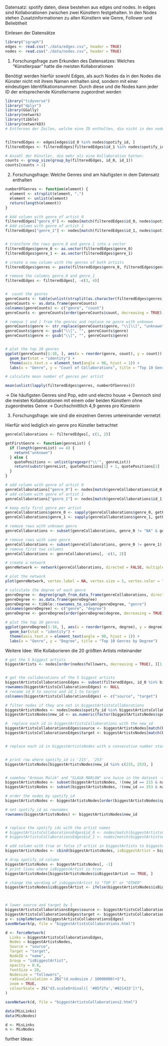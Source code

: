 Datensatz: spotify daten, diese bestehen aus edges und nodes. In edges sind Kollaborationen zwischen zwei Künstlern festgehalten. In den Nodes stehen Zusatzinformationen zu allen Künstlern wie Genre, Follower und Beliebtheit


Einlesen der Datensätze
```r

library("igraph")
edges <- read.csv("./data/edges.csv", header = TRUE)
nodes <- read.csv("./data/nodes.csv", header = TRUE)
```


1. Forschungsfrage zum Erkunden des Datensatzes:
  Welches "Künstlerpaar" hatte die meisten Kollaborationen

Benötigt werden hierfür sowohl Edges, als auch Nodes da in den Nodes die Künster nicht mit ihrem Namen enthalten sind, sondern mit einer eindeutigen Identifikationsnummer. Durch diese und die Nodes kann jeder ID der entsprechende Künstlername zugeordnet werden

```r
library("tidyverse")
library("dplyr")
library(GGally)
library(network)
library(tibble)
library(networkD3)
# Entfernen der Zeilen, welche eine ID enthalten, die nicht in den nodes steht


filteredEdges <- edges[edges$id_0 %in% nodes$spotify_id, ]
filteredEdges <- filteredEdges[filteredEdges$id_1 %in% nodes$spotify_id, ]

# Anzahl der Künstler, die mehr als eine Kollaboration hatten:
counts <- group_size(group_by(filteredEdges, id_0, id_1))
counts[counts > 1]
```
2. Forschungsfrage:
  Welche Genres sind am häufigsten in dem Datensatz enthalten

```r

numberOfGenres <- function(element) {
  element <- strsplit(element, ",")
  element <- unlist(element)
  return(length(element))
}

# Add column with genre of artist 0
filteredEdges["genre_0"] <- nodes[match(filteredEdges$id_0, nodes$spotify_id), "genres"]
# Add column with genre of artist 1
filteredEdges["genre_1"] <- nodes[match(filteredEdges$id_1, nodes$spotify_id), "genres"]


# transform the rows genre_0 and genre_1 into a vector
filteredEdges$genre_0 <- as.vector(filteredEdges$genre_0)
filteredEdges$genre_1 <- as.vector(filteredEdges$genre_1)

# create a new column with the genres of both artists
filteredEdges$genres <- paste(filteredEdges$genre_0, filteredEdges$genre_1, sep = ", ")

# remove the columns genre_0 and genre_1
filteredEdges <- filteredEdges[, -c(3, 4)]


#  count the genres
genreCounts <- table(unlist(strsplit(as.character(filteredEdges$genres), ", ")))
genreCounts <- as.data.frame(genreCounts)
colnames(genreCounts) <- c("genre", "count")
genreCounts <- genreCounts[order(genreCounts$count, decreasing = TRUE), ]

# remove [ and ] from the genres and replace no gonre with unknown
genreCounts$genre <- str_replace(genreCounts$genre, "\\[\\]", "unknown")
genreCounts$genre <- gsub("\\[", "", genreCounts$genre)
genreCounts$genre <- gsub("\\]", "", genreCounts$genre)


# plot the top 10 genres
ggplot(genreCounts[1:10, ], aes(x = reorder(genre, count), y = count)) +
  geom_bar(stat = "identity") +
  theme(axis.text.x = element_text(angle = 90, hjust = 1)) +
  labs(x = "Genre", y = "Count of Collaborations", title = "Top 10 Genres in the Dataset")

# calculate mean number of genres per artist

mean(unlist(lapply(filteredEdges$genres, numberOfGenres)))
```

-> Die häufigsten Genres sind Pop, edm und electro house
  -> Dennoch sind die meisten Kollaborationen mit einem oder beiden Künstlern ohne zugeordnetes Genre
  -> Durchschnittlich 4,9 genres pro Künsterin

3. Forschungsfrage:
  wie sind die einzelnen Genres untereinander vernetzt

Hierfür wird lediglich ein genre pro Künstler betrachtet


```r

genreCollaborations <- filteredEdges[, c(1, 2)]

getFirstGenre <- function(genreList) {
  if (length(genreList) == 4) {
    return("unknown")
  } else {
    quotePositions <- unlist(gregexpr("\\'", genreList))
    return(substr(genreList, quotePositions[1] + 1, quotePositions[2] - 1))
  }
}

# add column with genre of artist 0
genreCollaborations["genre_0"] <- nodes[match(genreCollaborations$id_0, nodes$spotify_id), "genres"]
# add column with genre of artist 1
genreCollaborations["genre_1"] <- nodes[match(genreCollaborations$id_1, nodes$spotify_id), "genres"]

# keep only first genre per artist
genreCollaborations$genre_0 <- sapply(genreCollaborations$genre_0, getFirstGenre)
genreCollaborations$genre_1 <- sapply(genreCollaborations$genre_1, getFirstGenre)

# remove rows with unknown genre
genreCollaborations <- subset(genreCollaborations, genre_0 != "NA" & genre_1 != "NA")

# remove rows with same genre
genreCollaborations <- subset(genreCollaborations, genre_0 != genre_1)
# remove first two columns
genreCollaborations <- genreCollaborations[, -c(1, 2)]

# create a network
genreNetwork <- network(genreCollaborations, directed = FALSE, multiple = TRUE)

# plot the network
plot(genreNetwork, vertex.label = NA, vertex.size = 5, vertex.color = "blue", edge.width = 0.1, edge.color = "grey")

# calculate the degree of each genre
genreDegree <- degree(graph_from_data_frame(genreCollaborations, directed = FALSE, vertices = NULL))
genreDegree <- as.data.frame(genreDegree)
genreDegree <- tibble::rownames_to_column(genreDegree, "genre")
colnames(genreDegree) <- c("genre", "degree")
genreDegree <- genreDegree[order(genreDegree$degree, decreasing = TRUE), ]

# plot the top 10 genres
ggplot(genreDegree[1:10, ], aes(x = reorder(genre, degree), y = degree)) +
  geom_bar(stat = "identity") +
  theme(axis.text.x = element_text(angle = 90, hjust = 1)) +
  labs(x = "Genre", y = "Degree", title = "Top 10 Genres by Degree")
```


Weitere Idee:
  Wie Kollaborieren die 20 größten Artists miteinander

```r
# get the 5 biggest artists
biggestArtists <- nodes[order(nodes$followers, decreasing = TRUE), ][1:5, ]


# get the collaborations of the 5 biggest artists
biggestArtistsCollaborationsEdges <- subset(filteredEdges, id_0 %in% biggestArtists$spotify_id | id_1 %in% biggestArtists$spotify_id)
rownames(biggestArtistsCollaborationsEdges) <- NULL
# rename id_0 to source and id_1 to target
colnames(biggestArtistsCollaborationsEdges) <- c("source", "target")

# filter nodes if they are not in biggestArtistsCollaborations
biggestArtistsNodes <- nodes[nodes$spotify_id %in% biggestArtistsCollaborationsEdges$source | nodes$spotify_id %in% biggestArtistsCollaborationsEdges$target, ]
biggestArtistsNodes$new_id <- as.numeric(factor(biggestArtistsNodes$spotify_id))

#  replace each id in biggestArtistsCollaborations with the new_id
biggestArtistsCollaborationsEdges$source <- biggestArtistsNodes[match(biggestArtistsCollaborationsEdges$source, biggestArtistsNodes$spotify_id), "new_id"]
biggestArtistsCollaborationsEdges$target <- biggestArtistsNodes[match(biggestArtistsCollaborationsEdges$target, biggestArtistsNodes$spotify_id), "new_id"]


# replace each id in biggestArtistsNodes with a consecutive number starting at 1


# print row where spotify_id is '215', '253'
biggestArtistsNodes[biggestArtistsNodes$new_id %in% c(215, 253), ]


# somehow "Armaan Malik" and "SLAVA MARLOW" are twice in the dataset -> remove one of them
biggestArtistsNodes <- subset(biggestArtistsNodes, !(new_id == 215 & name == "Armaan Malik" & followers == 5))
biggestArtistsNodes <- subset(biggestArtistsNodes, !(new_id == 253 & name == "SLAVA MARLOW" & followers == 347))

# order the nodes by spotify_id
biggestArtistsNodes <- biggestArtistsNodes[order(biggestArtistsNodes$spotify_id), ]

# set spotify_id as rownames
rownames(biggestArtistsNodes) <- biggestArtistsNodes$new_id


# replace the spotify ids with the artist names
# biggestArtistsCollaborationsEdges$id_0 <- nodes[match(biggestArtistsCollaborationsEdges$id_0, nodes$spotify_id), "name"]
# biggestArtistsCollaborationsEdges$id_1 <- nodes[match(biggestArtistsCollaborationsEdges$id_1, nodes$spotify_id), "name"]

# add column with true or false if artist in biggestArtists to biggestArtistsNodes
biggestArtistsNodes <- cbind(biggestArtistsNodes, isBiggestArtist = biggestArtistsNodes$spotify_id %in% biggestArtists$spotify_id)

# drop spotify_id column
biggestArtistsNodes <- biggestArtistsNodes[, -1]
# print lines where isBiggestArtist is true
biggestArtistsNodes[biggestArtistsNodes$isBiggestArtist == TRUE, ]

# change the wording of isbiggestArtist to "TOP 5" or "OTHER"
biggestArtistsNodes$isBiggestArtist <- ifelse(biggestArtistsNodes$isBiggestArtist == TRUE, "TOP 5", "OTHER")



# lower source and target by 1
biggestArtistsCollaborationsEdges$source <- biggestArtistsCollaborationsEdges$source - 1
biggestArtistsCollaborationsEdges$target <- biggestArtistsCollaborationsEdges$target - 1
p <- simpleNetwork(biggestArtistsCollaborationsEdges)
saveNetwork(p, file = "biggestArtistsCollaborations.html")

d <- forceNetwork(
  Links = biggestArtistsCollaborationsEdges,
  Nodes = biggestArtistsNodes,
  Source = "source",
  Target = "target",
  NodeID = "name",
  Group = "isBiggestArtist",
  opacity = 0.8,
  fontSize = 20,
  Nodesize = "followers",
  radiusCalculation = JS("(d.nodesize / 10000000)+5"),
  zoom = TRUE,
  colourScale = JS("d3.scaleOrdinal([ '#05f2fa','#021433'])"),
)

saveNetwork(d, file = "biggestArtistsCollaborations2.html")
  ```

```r
data(MisLinks)
data(MisNodes)

d <- MisLinks
n <- MisNodes
```

further Ideas:
